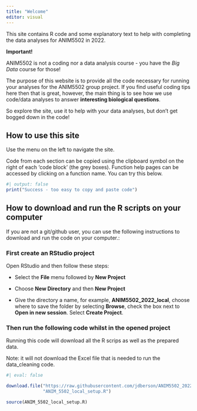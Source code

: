 ```yaml
---
title: "Welcome"
editor: visual
---
```


This site contains R code and some explanatory text to help with completing the data analyses for ANIM5502 in 2022.

**Important!**

ANIM5502 is not a coding nor a data analysis course - you have the *Big Data* course for those!

The purpose of this website is to provide all the code necessary for running your analyses for the ANIM5502 group project. If you find useful coding tips here then that is great, however, the main thing is to see how we use code/data analyses to answer **interesting biological questions**.

So explore the site, use it to help with your data analyses, but don't get bogged down in the code!

## How to use this site

Use the menu on the left to navigate the site.

Code from each section can be copied using the clipboard symbol on the right of each 'code block' (the grey boxes). Function help pages can be accessed by clicking on a function name. You can try this below.

```r
#| output: false
print("Success - too easy to copy and paste code")
```

## How to download and run the R scripts on your computer

If you are not a git/github user, you can use the following instructions to download and run the code on your computer.:

### First create an RStudio project

Open RStudio and then follow these steps:

-   Select the **File** menu followed by **New Project**

-   Choose **New Directory** and then **New Project**

-   Give the directory a name, for example, **ANIM5502_2022_local**, choose where to save the folder by selecting **Browse**, check the box next to **Open in new session**. Select **Create Project**.

### Then run the following code whilst in the opened project

Running this code will download all the R scrips as well as the prepared data.

Note: it will not download the Excel file that is needed to run the data_cleaning code.

```r
#| eval: false

download.file("https://raw.githubusercontent.com/jdberson/ANIM5502_2022/main/code/ANIM_5502_local_setup.R",
              "ANIM_5502_local_setup.R")

source(ANIM_5502_local_setup.R)

```
